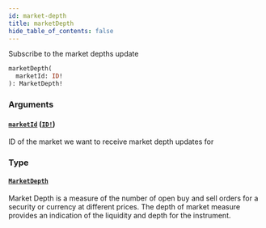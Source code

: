```yaml
---
id: market-depth
title: marketDepth
hide_table_of_contents: false
---
```



Subscribe to the market depths update

```graphql
marketDepth(
  marketId: ID!
): MarketDepth!
```


### Arguments

#### [`marketId`](#) ([`ID!`](/mainnet/api/graphql/scalars/id))

ID of the market we want to receive market depth updates for


### Type

#### [`MarketDepth`](/mainnet/api/graphql/objects/market-depth)

Market Depth is a measure of the number of open buy and sell orders for a security or currency at different prices.
The depth of market measure provides an indication of the liquidity and depth for the instrument.




